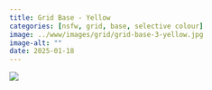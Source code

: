 ```yaml
---
title: Grid Base - Yellow
categories: [nsfw, grid, base, selective colour]
image: ../www/images/grid/grid-base-3-yellow.jpg
image-alt: ""
date: 2025-01-18
---
```



![](../www/images/grid/grid-base-3-yellow.jpg)

